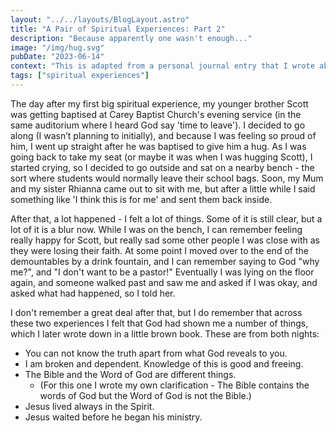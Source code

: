 ```yaml
---
layout: "../../layouts/BlogLayout.astro"
title: "A Pair of Spiritual Experiences: Part 2"
description: "Because apparently one wasn't enough..."
image: "/img/hug.svg"
pubDate: "2023-06-14"
context: "This is adapted from a personal journal entry that I wrote about an experience I had on Sun 18 Dec 2011."
tags: ["spiritual experiences"]
---
```

The day after my first big spiritual experience, my younger brother Scott was getting baptised at Carey Baptist Church's evening service (in the same auditorium where I heard God say 'time to leave'). I decided to go along (I wasn’t planning to initially), and because I was feeling so proud of him, I went up straight after he was baptised to give him a hug. As I was going back to take my seat (or maybe it was when I was hugging Scott), I started crying, so I decided to go outside and sat on a nearby bench - the sort where students would normally leave their school bags. Soon, my Mum and my sister Rhianna came out to sit with me, but after a little while I said something like 'I think this is for me' and sent them back inside.

After that, a lot happened - I felt a lot of things. Some of it is still clear, but a lot of it is a blur now. While I was on the bench, I can remember feeling really happy for Scott, but really sad some other people I was close with as they were losing their faith. At some point I moved over to the end of the demountables by a drink fountain, and I can remember saying to God "why me?", and "I don't want to be a pastor!" Eventually I was lying on the floor again, and someone walked past and saw me and asked if I was okay, and asked what had happened, so I told her.

I don't remember a great deal after that, but I do remember that across these two experiences I felt that God had shown me a number of things, which I later wrote down in a little brown book. These are from both nights:

- You can not know the truth apart from what God reveals to you.
- I am broken and dependent. Knowledge of this is good and freeing.
- The Bible and the Word of God are different things.
    - (For this one I wrote my own clarification - The Bible contains the words of God but the Word of God is not the Bible.)
- Jesus lived always in the Spirit.
- Jesus waited before he began his ministry.